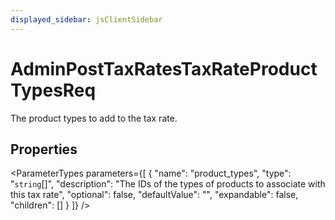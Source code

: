 ```yaml
---
displayed_sidebar: jsClientSidebar
---
```



# AdminPostTaxRatesTaxRateProductTypesReq

The product types to add to the tax rate.

## Properties

<ParameterTypes parameters={[
  {
    "name": "product_types",
    "type": "`string`[]",
    "description": "The IDs of the types of products to associate with this tax rate",
    "optional": false,
    "defaultValue": "",
    "expandable": false,
    "children": []
  }
]} />
